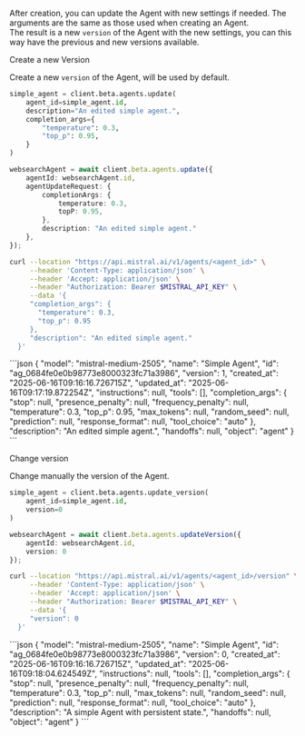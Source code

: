 
After creation, you can update the Agent with new settings if needed. The arguments are the same as those used when creating an Agent.  
The result is a new `version` of the Agent with the new settings, you can this way have the previous and new versions available.

<SectionTab as="h2" variant="secondary" sectionId="create-new-version">Create a new Version</SectionTab>

Create a new `version` of the Agent, will be used by default.
<Tabs groupId="code">
  <TabItem value="python" label="python" default>

```py
simple_agent = client.beta.agents.update(
    agent_id=simple_agent.id, 
    description="An edited simple agent.",
    completion_args={
        "temperature": 0.3,
        "top_p": 0.95,
    }
)
```

  </TabItem>

  <TabItem value="typescript" label="typescript">

```typescript
websearchAgent = await client.beta.agents.update({
    agentId: websearchAgent.id, 
    agentUpdateRequest: {
        completionArgs: {
            temperature: 0.3,
            topP: 0.95,
        },
        description: "An edited simple agent."
    },
});
```
  </TabItem>

  <TabItem value="curl" label="curl">

```bash
curl --location "https://api.mistral.ai/v1/agents/<agent_id>" \
     --header 'Content-Type: application/json' \
     --header 'Accept: application/json' \
     --header "Authorization: Bearer $MISTRAL_API_KEY" \
     --data '{
     "completion_args": {
       "temperature": 0.3,
       "top_p": 0.95
     },
     "description": "An edited simple agent."
  }'
```

  </TabItem>

<TabItem value="output" label="output">
```json
{
  "model": "mistral-medium-2505",
  "name": "Simple Agent",
  "id": "ag_0684fe0e0b98773e8000323fc71a3986",
  "version": 1,
  "created_at": "2025-06-16T09:16:16.726715Z",
  "updated_at": "2025-06-16T09:17:19.872254Z",
  "instructions": null,
  "tools": [],
  "completion_args": {
    "stop": null,
    "presence_penalty": null,
    "frequency_penalty": null,
    "temperature": 0.3,
    "top_p": 0.95,
    "max_tokens": null,
    "random_seed": null,
    "prediction": null,
    "response_format": null,
    "tool_choice": "auto"
  },
  "description": "An edited simple agent.",
  "handoffs": null,
  "object": "agent"
}
```
</TabItem>
</Tabs>

<SectionTab as="h2" variant="secondary" sectionId="change-version">Change version</SectionTab>

Change manually the version of the Agent.

<Tabs groupId="code">
  <TabItem value="python" label="python" default>

```py
simple_agent = client.beta.agents.update_version(
    agent_id=simple_agent.id, 
    version=0
)
```

  </TabItem>

  <TabItem value="typescript" label="typescript">

```typescript
websearchAgent = await client.beta.agents.updateVersion({
    agentId: websearchAgent.id, 
    version: 0
});
```
  </TabItem>

  <TabItem value="curl" label="curl">

```bash
curl --location "https://api.mistral.ai/v1/agents/<agent_id>/version" \
     --header 'Content-Type: application/json' \
     --header 'Accept: application/json' \
     --header "Authorization: Bearer $MISTRAL_API_KEY" \
     --data '{
     "version": 0
  }'
```

  </TabItem>
<TabItem value="output" label="output">
```json
{
  "model": "mistral-medium-2505",
  "name": "Simple Agent",
  "id": "ag_0684fe0e0b98773e8000323fc71a3986",
  "version": 0,
  "created_at": "2025-06-16T09:16:16.726715Z",
  "updated_at": "2025-06-16T09:18:04.624549Z",
  "instructions": null,
  "tools": [],
  "completion_args": {
    "stop": null,
    "presence_penalty": null,
    "frequency_penalty": null,
    "temperature": 0.3,
    "top_p": null,
    "max_tokens": null,
    "random_seed": null,
    "prediction": null,
    "response_format": null,
    "tool_choice": "auto"
  },
  "description": "A simple Agent with persistent state.",
  "handoffs": null,
  "object": "agent"
}
```
</TabItem>
</Tabs>
